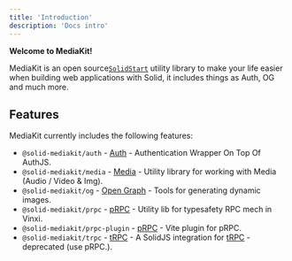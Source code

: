 ```yaml
---
title: 'Introduction'
description: 'Docs intro'
---
```


**Welcome to MediaKit!**

MediaKit is an open source[`SolidStart`](https://start.solidjs.com) utility library to make your life easier when building web applications with Solid, it includes things as Auth, OG and much more.

## Features

MediaKit currently includes the following features:

- `@solid-mediakit/auth` - [Auth](/auth/install) - Authentication Wrapper On Top Of AuthJS.
- `@solid-mediakit/media` - [Media](/media/install) - Utility library for working with Media (Audio / Video & Img).
- `@solid-mediakit/og` - [Open Graph](/og/install) - Tools for generating dynamic images.
- `@solid-mediakit/prpc` - [pRPC](/prpc/install) - Utility lib for typesafety RPC mech in Vinxi.
- `@solid-mediakit/prpc-plugin` - [pRPC](/prpc/install) - Vite plugin for pRPC.
- `@solid-mediakit/trpc` - [tRPC](/trpc/install) - A SolidJS integration for [tRPC](https://trpc.io) - deprecated (use pRPC.).
